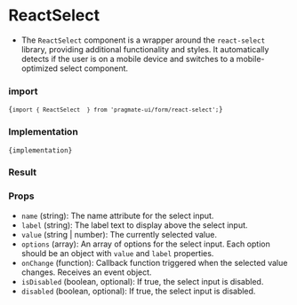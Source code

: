 
# ReactSelect 

- The `ReactSelect` component is a wrapper around the `react-select` library, providing additional functionality and styles. It automatically detects if the user is on a mobile device and switches to a mobile-optimized select component.

### import

<Code>{`import { ReactSelect  } from 'pragmate-ui/form/react-select';`}</Code>

### Implementation

<Code>{implementation}</Code>

### Result

<Result />

### Props

- `name` (string): The name attribute for the select input.
- `label` (string): The label text to display above the select input.
- `value` (string | number): The currently selected value.
- `options` (array): An array of options for the select input. Each option should be an object with `value` and `label` properties.
- `onChange` (function): Callback function triggered when the selected value changes. Receives an event object.
- `isDisabled` (boolean, optional): If true, the select input is disabled.
- `disabled` (boolean, optional): If true, the select input is disabled.